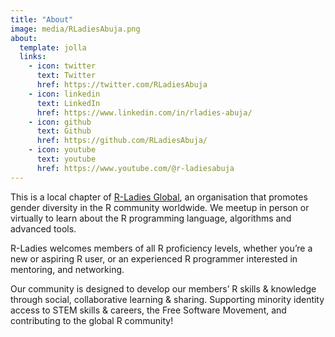 ```yaml
---
title: "About"
image: media/RLadiesAbuja.png
about:
  template: jolla
  links:
    - icon: twitter
      text: Twitter
      href: https://twitter.com/RLadiesAbuja
    - icon: linkedin
      text: LinkedIn
      href: https://www.linkedin.com/in/rladies-abuja/
    - icon: github
      text: Github
      href: https://github.com/RLadiesAbuja/
    - icon: youtube
      text: youtube
      href: https://www.youtube.com/@r-ladiesabuja
---
```


::: {#rladies_about}
This is a local chapter of [R-Ladies Global](https://www.rladies.org), an organisation that promotes gender diversity in the R community worldwide. We meetup in person or virtually to learn about the R programming language, algorithms and advanced tools.

R-Ladies welcomes members of all R proficiency levels, whether you're a new or aspiring R user, or an experienced R programmer interested in mentoring, and networking.

Our community is designed to develop our members' R skills & knowledge through social, collaborative learning & sharing. Supporting minority identity access to STEM skills & careers, the Free Software Movement, and contributing to the global R community!
:::

